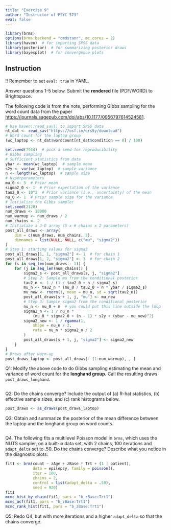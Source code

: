 ```yaml
---
title: "Exercise 9"
author: "Instructor of PSYC 573"
eval: false
---
```


```r
library(brms)
options(brms.backend = "cmdstanr", mc.cores = 2)
library(haven)  # for importing SPSS data
library(posterior)  # for summarizing posterior draws
library(bayesplot)  # for convergence plots
```

## Instruction

!! Remember to set `eval: true` in YAML.

Answer questions 1-5 below. Submit the **rendered** file (PDF/WORD) to Brightspace.

The following code is from the note, performing Gibbs sampling for the word count data from the paper <https://journals.sagepub.com/doi/abs/10.1177/0956797614524581>.

```r
# Use haven::read_sav() to import SPSS data
nt_dat <- read_sav("https://osf.io/qrs5y/download")
# Word count for the laptop group
(wc_laptop <- nt_dat$wordcount[nt_dat$condition == 0] / 100)
```

```r
set.seed(7944)  # pick a seed for reproducibility
# Gibbs sampling
# Sufficient statistics from data
ybar <- mean(wc_laptop)  # sample mean
s2y <- var(wc_laptop)  # sample variance
n <- length(wc_laptop)  # sample size
# Hyperparameters
mu_0 <- 5  # Prior mean
sigma2_0 <- 1  # Prior expectation of the variance
tau2_0 <- 10^2  # Prior variance (i.e., uncertainty) of the mean
nu_0 <- 1  # Prior sample size for the variance
# Initialize the Gibbs sampler
set.seed(2120)
num_draws <- 10000
num_warmup <- num_draws / 2
num_chains <- 2
# Initialize a 3-D array (S x # chains x 2 parameters)
post_all_draws <- array(
    dim = c(num_draws, num_chains, 2),
    dimnames = list(NULL, NULL, c("mu", "sigma2"))
)
# Step 1: starting values for sigma2
post_all_draws[1, 1, "sigma2"] <- 1  # for chain 1
post_all_draws[1, 2, "sigma2"] <- 3  # for chain 2
for (s in seq_len(num_draws - 1)) {
    for (j in seq_len(num_chains)) {
        sigma2_s <- post_all_draws[s, j, "sigma2"]
        # Step 2: Sample mu from the conditional posterior
        tau2_n <- 1 / (1 / tau2_0 + n / sigma2_s)
        mu_n <- tau2_n * (mu_0 / tau2_0 + n * ybar / sigma2_s)
        mu_new <- rnorm(1, mean = mu_n, sd = sqrt(tau2_n))
        post_all_draws[s + 1, j, "mu"] <- mu_new
        # Step 3: Sample sigma2 from the conditional posterior
        nu_n <- nu_0 + n  # you could put this line outside the loop
        sigma2_n <- 1 / nu_n *
            (nu_0 * sigma2_0 + (n - 1) * s2y + (ybar - mu_new)^2)
        sigma2_new <- 1 / rgamma(1,
            shape = nu_n / 2,
            rate = nu_n * sigma2_n / 2
        )
        post_all_draws[s + 1, j, "sigma2"] <- sigma2_new
    }
}
# Draws after warm-up
post_draws_laptop <- post_all_draws[- (1:num_warmup), , ]
```

Q1: Modify the above code to do Gibbs sampling estimating the mean and variance of word count for the **longhand group.** Call the resulting draws `post_draws_longhand`.

```r

```

Q2: Do the chains converge? Include the output of (a) R-hat statistics, (b) effective sample sizes, and (c) rank histograms below. 

```r
post_draws <- as_draws(post_draws_laptop)

```

Q3: Obtain and summarize the posterior of the mean difference between the laptop and the longhand group on word counts. 

```r

```

Q4. The following fits a multilevel Poisson model in `brms`, which uses the NUTS sampler, on a built-in data set, with 2 chains, 100 iterations and `adapt_delta` set to .50. Do the chains converge? Describe what you notice in the diagnostic plots.

```r
fit1 <- brm(count ~ zAge + zBase * Trt + (1 | patient),
            data = epilepsy, family = poisson(),
            iter = 100,
            chains = 2,
            control = list(adapt_delta = .50),
            seed = 920)
fit1
mcmc_hist_by_chain(fit1, pars = "b_zBase:Trt1")
mcmc_acf(fit1, pars = "b_zBase:Trt1")
mcmc_rank_hist(fit1, pars = "b_zBase:Trt1")
```

Q5: Redo Q4, but with more iterations and a higher `adapt_delta` so that the chains converge.

```r

```
